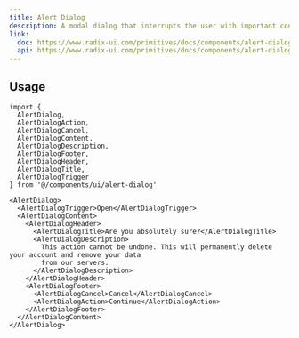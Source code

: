 ```yaml
---
title: Alert Dialog
description: A modal dialog that interrupts the user with important content and expects a response.
link:
  doc: https://www.radix-ui.com/primitives/docs/components/alert-dialog
  api: https://www.radix-ui.com/primitives/docs/components/alert-dialog#api-reference
---
```


<ComponentPreview name='alert-dialog/alert-dialog' />

## Usage

```tsx
import {
  AlertDialog,
  AlertDialogAction,
  AlertDialogCancel,
  AlertDialogContent,
  AlertDialogDescription,
  AlertDialogFooter,
  AlertDialogHeader,
  AlertDialogTitle,
  AlertDialogTrigger
} from '@/components/ui/alert-dialog'
```

```tsx
<AlertDialog>
  <AlertDialogTrigger>Open</AlertDialogTrigger>
  <AlertDialogContent>
    <AlertDialogHeader>
      <AlertDialogTitle>Are you absolutely sure?</AlertDialogTitle>
      <AlertDialogDescription>
        This action cannot be undone. This will permanently delete your account and remove your data
        from our servers.
      </AlertDialogDescription>
    </AlertDialogHeader>
    <AlertDialogFooter>
      <AlertDialogCancel>Cancel</AlertDialogCancel>
      <AlertDialogAction>Continue</AlertDialogAction>
    </AlertDialogFooter>
  </AlertDialogContent>
</AlertDialog>
```
